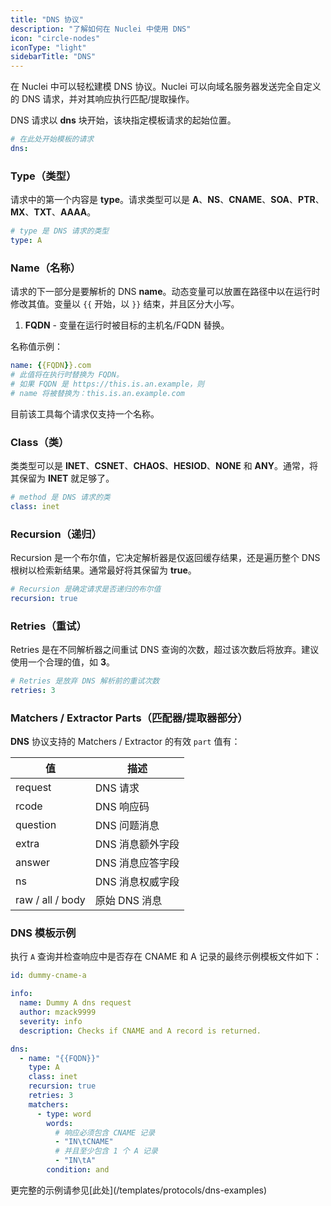 ```yaml
---
title: "DNS 协议"
description: "了解如何在 Nuclei 中使用 DNS"
icon: "circle-nodes"
iconType: "light"
sidebarTitle: "DNS"
---
```


在 Nuclei 中可以轻松建模 DNS 协议。Nuclei 可以向域名服务器发送完全自定义的 DNS 请求，并对其响应执行匹配/提取操作。

DNS 请求以 **dns** 块开始，该块指定模板请求的起始位置。

```yaml
# 在此处开始模板的请求
dns:
```

### Type（类型）

请求中的第一个内容是 **type**。请求类型可以是 **A**、**NS**、**CNAME**、**SOA**、**PTR**、**MX**、**TXT**、**AAAA**。

```yaml
# type 是 DNS 请求的类型
type: A
```

### Name（名称）

请求的下一部分是要解析的 DNS **name**。动态变量可以放置在路径中以在运行时修改其值。变量以 `{{` 开始，以 `}}` 结束，并且区分大小写。

1. **FQDN** - 变量在运行时被目标的主机名/FQDN 替换。

名称值示例：

```yaml
name: {{FQDN}}.com
# 此值将在执行时替换为 FQDN。
# 如果 FQDN 是 https://this.is.an.example，则
# name 将被替换为：this.is.an.example.com
```

目前该工具每个请求仅支持一个名称。


### Class（类）

类类型可以是 **INET**、**CSNET**、**CHAOS**、**HESIOD**、**NONE** 和 **ANY**。通常，将其保留为 **INET** 就足够了。

```yaml
# method 是 DNS 请求的类
class: inet
```

### Recursion（递归）

Recursion 是一个布尔值，它决定解析器是仅返回缓存结果，还是遍历整个 DNS 根树以检索新结果。通常最好将其保留为 **true**。

```yaml
# Recursion 是确定请求是否递归的布尔值
recursion: true
```

### Retries（重试）

Retries 是在不同解析器之间重试 DNS 查询的次数，超过该次数后将放弃。建议使用一个合理的值，如 **3**。

```yaml
# Retries 是放弃 DNS 解析前的重试次数
retries: 3
```

### Matchers / Extractor Parts（匹配器/提取器部分）

**DNS** 协议支持的 Matchers / Extractor 的有效 `part` 值有：

| 值              | 描述                     |
|-----------------|-------------------------|
| request         | DNS 请求                 |
| rcode           | DNS 响应码               |
| question        | DNS 问题消息              |
| extra           | DNS 消息额外字段           |
| answer          | DNS 消息应答字段           |
| ns              | DNS 消息权威字段           |
| raw / all / body | 原始 DNS 消息             |

### **DNS 模板示例**

执行 `A` 查询并检查响应中是否存在 CNAME 和 A 记录的最终示例模板文件如下：

```yaml
id: dummy-cname-a

info:
  name: Dummy A dns request
  author: mzack9999
  severity: info
  description: Checks if CNAME and A record is returned.

dns:
  - name: "{{FQDN}}"
    type: A
    class: inet
    recursion: true
    retries: 3
    matchers:
      - type: word
        words:
          # 响应必须包含 CNAME 记录
          - "IN\tCNAME"
          # 并且至少包含 1 个 A 记录
          - "IN\tA"
        condition: and
```

<Tip>
更完整的示例请参见[此处](/templates/protocols/dns-examples)
</Tip>
